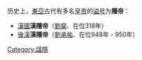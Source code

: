 历史上，[[東亞|東亞]]古代有多名[[皇帝|皇帝]]的[[谥号|谥号]]为'''隱帝'''：
* [[前趙|漢國]]'''漢隱帝'''（[[劉粲|劉粲]]、在位318年）
* [[後漢|後漢]]'''漢隱帝'''（[[劉承祐|劉承祐]]、在位948年 - 950年）

{{disambig}}

[[Category:諡隱|Category:諡隱]]